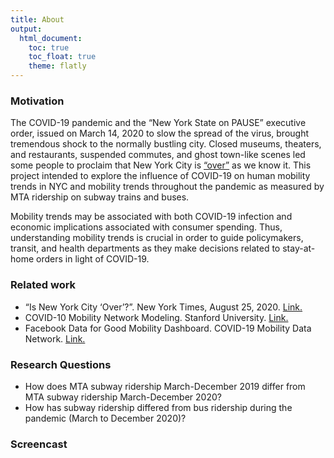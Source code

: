 ```yaml
---
title: About
output: 
  html_document:
    toc: true
    toc_float: true
    theme: flatly
---
```




### Motivation

The COVID-19 pandemic and the “New York State on PAUSE” executive order, issued on March 14, 2020 to slow the spread of the virus, brought tremendous shock to the normally bustling city. Closed museums, theaters, and restaurants, suspended commutes, and ghost town-like scenes led some people to proclaim that New York City is [“over”](https://www.nytimes.com/2020/08/25/nyregion/nyc-coronavirus-reopening.html?searchResultPosition=43) as we know it. This project intended to explore the influence of COVID-19 on human mobility trends in NYC and mobility trends throughout the pandemic as measured by MTA ridership on subway trains and buses. 

Mobility trends may be associated with both COVID-19 infection and economic implications associated with consumer spending. Thus, understanding mobility trends is crucial in order to guide policymakers, transit, and health departments as they make decisions related to stay-at-home orders in light of COVID-19. 

### Related work

* “Is New York City ‘Over’?”. New York Times, August 25, 2020. [Link.](https://www.nytimes.com/2020/08/25/nyregion/nyc-coronavirus-reopening.html?searchResultPosition=43) 
* COVID-10 Mobility Network Modeling. Stanford University. [Link.](https://covid-mobility.stanford.edu/)
* Facebook Data for Good Mobility Dashboard. COVID-19 Mobility Data Network. [Link.](https://visualization.covid19mobility.org/?date=2020-11-26&dates=2020-08-26_2020-11-26&region=36)

### Research Questions 

* How does MTA subway ridership March-December 2019 differ from MTA subway ridership March-December 2020? 
* How has subway ridership differed from bus ridership during the pandemic (March to December 2020)? 


### Screencast 






